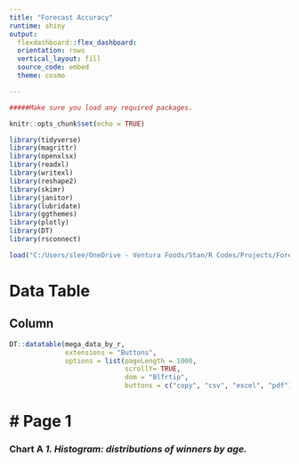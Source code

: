 ```yaml
---
title: "Forecast Accuracy"
runtime: shiny
output: 
  flexdashboard::flex_dashboard:
  orientation: rows
  vertical_layout: fill
  source_code: embed
  theme: cosmo

---
```


```r

#####Make sure you load any required packages.

knitr::opts_chunk$set(echo = TRUE)

library(tidyverse)
library(magrittr)
library(openxlsx)
library(readxl)
library(writexl)
library(reshape2)
library(skimr)
library(janitor)
library(lubridate)
library(ggthemes)
library(plotly)
library(DT)
library(rsconnect)


```

```r

load("C:/Users/slee/OneDrive - Ventura Foods/Stan/R Codes/Projects/Forecast Accuracy/venturafoods_forecastAccuracy/Mega Data/mega_data_by_r_10.2022.rds")

```

# Data Table

## Column {data-width="1000"}

```r

DT::datatable(mega_data_by_r, 
              extensions = "Buttons",
              options = list(pageLength = 1000, 
                             scrollY= TRUE,
                             dom = "Blfrtip",
                             buttons = c("copy", "csv", "excel", "pdf")))


```

# Page 1
======

### Chart A *1. Histogram: distributions of winners by age.*


```r


```

